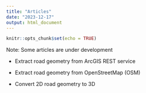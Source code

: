 ```yaml
---
title: "Articles"
date: "2023-12-17"
output: html_document
---
```


```r
knitr::opts_chunk$set(echo = TRUE)
```
Note: Some articles are under development

* Extract road geometry from ArcGIS REST service

* Extract road geometry from OpenStreetMap (OSM)

* Convert 2D road geometry to 3D

